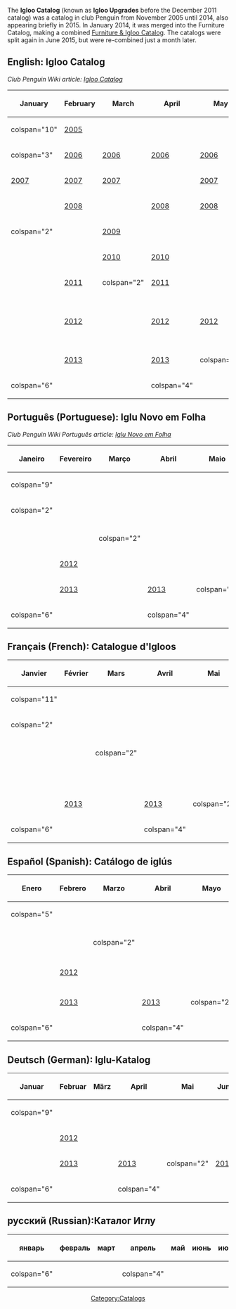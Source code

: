 {{NeedSWFs|'''EN:''' Apr 2007; Mar, May-Aug 2009; Jan, Feb, May-Jul, Sept, Dec 2010; Dec 2013; All 2015 Catalogs<br>
'''PT:''' All 2008-2010; Feb, May, Oct, Dec 2011; Apr, May, Jul, Dec 2012; Sept, Dec 2013; All 2015 Catalogs<br>
'''FR:''' All 2008-2011; Feb, Apr-Jul 2012; Sept, Dec 2013; All 2015 Catalogs<br>
'''ES:''' All 2009-2011; Apr-Jun, 12 Jul, Dec 2012; Sept, Dec 2013; All 2015 Catalogs<br>
'''DE:''' All 2011; Apr-Jul, Dec 2012; Sept, Dec 2013; All 2015 Catalogs<br>
'''RU:''' All 2015 Catalogs}}


The '''Igloo Catalog''' (known as '''Igloo Upgrades''' before the December 2011 catalog) was a catalog in club Penguin from November 2005 until 2014, also appearing briefly in 2015. In January 2014, it was merged into the Furniture Catalog, making a combined [[Furniture & Igloo Catalog]]. The catalogs were split again in June 2015, but were re-combined just a month later. 


==English: Igloo Catalog==

''Club Penguin Wiki article: [[clubpenguinwiki:Igloo Catalog|Igloo Catalog]]''


<center>
{|class="wikitable" border="1"
!January!!February!!March!!April!!May!!June!!July!!August!!September!!October!!November!!December
|-
|colspan="10" {{n/a}}||[[Media:February2006Igloo.swf|2005]]||{{n/a}}
|-
|colspan="3" {{n/a}}||[[Media:April2006Igloo.swf|2006]]||[[Media:May2006Igloo.swf|2006]]||[[Media:June2006Igloo.swf|2006]]||[[Media:July2006Igloo.swf|2006]]||[[Media:August2006Igloo.swf|2006]]||[[Media:September2006Igloo.swf|2006]]||{{n/a}}||[[Media:November2006Igloo.swf|2006]]||[[Media:December2006Igloo.swf|2006]]
|-
|[[Media:Igloo_0701.swf|2007]]||[[Media:Igloo_0702.swf|2007]]||[[Media:Igloo_0703.swf|2007]]||{{n/a|2007}}||[[Media:Igloo_0705.swf|2007]]||[[Media:Igloo_0706.swf|2007]]||[[Media:Igloo_0707.swf|2007]]||[[Media:August2007iglooupgrades.swf|2007]]||[[Media:September2007iglooupgrades.swf|2007]]||[[Media:October2007iglooupgrades.swf|2007]]||[[Media:November07Furniture.swf|2007]]||[[Media:December07Igloo.swf|2007]]
|-
|{{n/a}}||[[Media:ArtworkCatalogueIgloo 0802.swf|2008]]||{{n/a}}||[[Media:April2008Igloo.swf|2008]]||[[Media:May08Igloo.swf|2008]]||colspan="2" {{n/a}}||[[Media:August2008Igloo.swf|2008]]||{{n/a}}||[[Media:October2008Igloo.swf|2008]]||{{n/a}}||[[Media:IglooCatalogDec2008EN.swf|2008]]
|-
|colspan="2" {{n/a}}||{{n/a|2009}}||[[Media:April2009Igloo.swf|2009]]||{{n/a|2009}}||{{n/a|2009}}||{{n/a|2009}}||{{n/a|2009}}||[[Media:September2009Igloo.swf|2009]]||[[Media:OctoberIgloo09.swf|2009]]||[[Media:NovemberIgloo09.swf|2009]]||[[Media:December2009Igloos.swf|2009]]
|-
|{{n/a|2010}}||{{n/a|2010}}||[[Media:March2010Igloo.swf|2010]]||[[Media:April2010Igloo.swf|2010]]||{{n/a|2010}}||{{n/a|2010}}||{{n/a|2010}}||[[Media:August10Igloo.swf|2010]]||{{n/a|2010}}||{{n/a}}||[[Media:November2010Igloo.swf|2010]]||{{n/a|2010}}
|-
|{{n/a}}||[[Media:Feb2011Igloos.swf|2011]]||colspan="2" {{n/a}}||[[Media:May2011Igloo.swf|2011]]||{{n/a}}||[[Media:July2011Igloo.swf|2011]]||colspan="2" {{n/a}}||[[Media:October2011Igloo.swf‎|2011]]||[[Media:November2011Igloo.swf|2011]]||[[Media:December2011Igloo.swf|2011]]
|-
|{{n/a}}||[[Media:February2012Igloo.swf|2012]]||{{n/a}}||[[Media:IglooCatalogApr2012EN.swf|2012]]||[[Media:May2012Igloo.swf|2012]]||[[Media:June2012Igloo.swf|2012]]||[[Media:Jul2012Igloo.swf|July 12, 2012]]<br>[[Media:Aug2012Igloo.swf|July 26, 2012]]||colspan="2" {{n/a}}||[[Media:ENCataloguesIglooOct2012.swf|2012]]||{{n/a}}||[[Media:IglooCatalogDec2012.swf|2012]]
|-
|{{n/a}}||[[Media:ENIglooCatalogFeb13.swf|2013]]||{{n/a}}||[[Media:April2013Igloo.swf|2013]]||colspan="2" {{n/a}}||[[Media:July2013Igloo.swf|2013]]||{{n/a}}||[[Media:September2013Igloo.swf|2013]]||[[Media:October2013Igloo.swf|2013]]||{{n/a}}||{{n/a|2013}}
|-
|colspan="6" {{n/a}}||{{n/a|2015}}||{{n/a|2015}}||colspan="4" {{n/a}}
|}
</center>

==Português (Portuguese): Iglu Novo em Folha==
''Club Penguin Wiki Português article: [[ptwiki:Iglu Novo em Folha|Iglu Novo em Folha]]''


<center>
{|class="wikitable" border="1"
!Janeiro!!Fevereiro!!Março!!Abril!!Maio!!Junho!!Julho!!Agosto!!Setembro!!Outubro!!Novembro!!Dezembro
|-
|colspan="9" {{n/a}}||{{n/a|2008}}||{{n/a}}||{{n/a|2008}}
|-
|colspan="2" {{n/a}}||{{n/a|2009}}||{{n/a|2009}}||{{n/a|2009}}||{{n/a|2009}}||{{n/a|2009}}||{{n/a|2009}}||{{n/a|2009}}||{{n/a|2009}}||{{n/a|2009}}||{{n/a|2009}}
|-
|{{n/a|2010}}||{{n/a|2010}}||{{n/a|2010}}||{{n/a|2010}}||{{n/a|2010}}||{{n/a|2010}}||{{n/a|2010}}||{{n/a|2010}}||{{n/a|2010}}||{{n/a}}||{{n/a|2010}}||{{n/a|2010}}
|-
|{{n/a}}||{{n/a|2011}}||colspan="2" {{n/a}}||{{n/a|2011}}||{{n/a}}||[[Media:PTCataloguesIgloo-July2011.swf|2011]]||colspan="2" {{n/a}}||{{n/a|2011}}||[[Media:PTCataloguesIgloo-November2011.swf|2011]]||{{n/a|2011}}
|-
|{{n/a}}||[[Media:IglooCatalogFeb2012PT.swf|2012]]||{{n/a}}||{{n/a|2012}}||{{n/a|2012}}||[[Media:PTCataloguesIgloo-June2012.swf|2012]]||{{n/a|2012}}||colspan="2" {{n/a}}||[[Media:PTCataloguesIglooOct2012.swf|2012]]||{{n/a}}||{{n/a|2012}}
|-
|{{n/a}}||[[Media:PTCataloguesIglooFeb2013.swf|2013]]||{{n/a}}||[[Media:PTApril2013Igloo.swf|2013]]||colspan="2" {{n/a}}||[[Media:PTJuly2013Igloo.swf|2013]]||{{n/a}}||{{n/a|2013}}||[[Media:PTOctober2013Igloo.swf|2013]]||{{n/a}}||{{n/a|2013}}
|-
|colspan="6" {{n/a}}||{{n/a|2015}}||{{n/a|2015}}||colspan="4" {{n/a}}
|}
</center>


==Français (French): Catalogue d'Igloos==


<center>
{|class="wikitable" border="1"
!Janvier!!Février!!Mars!!Avril!!Mai!!Juin!!Juillet!!Août!!Septembre!!Octobre!!Novembre!!Décembre
|-
|colspan="11" {{n/a}}||{{n/a|2008}}
|-
|colspan="2" {{n/a}}||{{n/a|2009}}||{{n/a|2009}}||{{n/a|2009}}||{{n/a|2009}}||{{n/a|2009}}||{{n/a|2009}}||{{n/a|2009}}||{{n/a|2009}}||{{n/a|2009}}||{{n/a|2009}}
|-
|{{n/a|2010}}||{{n/a|2010}}||{{n/a|2010}}||{{n/a|2010}}||{{n/a|2010}}||{{n/a|2010}}||{{n/a|2010}}||{{n/a|2010}}||{{n/a|2010}}||{{n/a}}||{{n/a|2010}}||{{n/a|2010}}
|-
|{{n/a}}||{{n/a|2011}}||colspan="2" {{n/a}}||{{n/a|2011}}||{{n/a}}||{{n/a|2011}}||colspan="2" {{n/a}}||{{n/a|2011}}||{{n/a|2011}}||{{n/a|2011}}
|-
|{{n/a}}||{{n/a|2012}}||{{n/a}}||{{n/a|2012}}||{{n/a|2012}}||{{n/a|2012}}||{{n/a|2012}}||colspan="2" {{n/a}}||[[Media:FRCataloguesIglooOct2012.swf|2012]]||{{n/a}}||[[Media:IglooCatalogDec2012FR.swf|2012]]
|-
|{{n/a}}||[[Media:FRCataloguesIglooFeb2013.swf|2013]]||{{n/a}}||[[Media:FRApril2013Igloo.swf|2013]]||colspan="2" {{n/a}}||[[Media:FRJuly2013Igloo.swf|2013]]||{{n/a}}||{{n/a|2013}}||[[Media:FROctober2013Igloo.swf|2013]]||{{n/a}}||{{n/a|2013}}
|-
|colspan="6" {{n/a}}||{{n/a|2015}}||{{n/a|2015}}||colspan="4" {{n/a}}
|}
</center>


==Español (Spanish): Catálogo de iglús ==


<center>
{|class="wikitable" border="1"
!Enero!!Febrero!!Marzo!!Abril!!Mayo!!Junio!!Julio!!Agosto!!Septiembre!!Octubre!!Noviembre!!Diciembre
|-
|colspan="5" {{n/a}}||{{n/a|2009}}||{{n/a|2009}}||{{n/a|2009}}||{{n/a|2009}}||{{n/a|2009}}||{{n/a|2009}}||{{n/a|2009}}
|-
|{{n/a|2010}}||{{n/a|2010}}||{{n/a|2010}}||{{n/a|2010}}||{{n/a|2010}}||{{n/a|2010}}||{{n/a|2010}}||{{n/a|2010}}||{{n/a|2010}}||{{n/a}}||{{n/a|2010}}||{{n/a|2010}}
|-
|{{n/a}}||{{n/a|2011}}||colspan="2" {{n/a}}||{{n/a|2011}}||{{n/a}}||{{n/a|2011}}||colspan="2" {{n/a}}||{{n/a|2011}}||{{n/a|2011}}||{{n/a|2011}}
|-
|{{n/a}}||[[Media:IglooCatalogFeb2012ES.swf|2012]]||{{n/a}}||{{n/a|2012}}||{{n/a|2012}}||{{n/a|2012}}||[[Media:ESCataloguesIgloo-July2012Update.swf|26 Julio 2012]]||colspan="2" {{n/a}}||[[Media:ESCataloguesIglooOct2012.swf|2012]]||{{n/a}}||{{n/a|2012}}
|-
|{{n/a}}||[[Media:ESCataloguesIglooFeb2013.swf|2013]]||{{n/a}}||[[Media:ESApril2013Igloo.swf|2013]]||colspan="2" {{n/a}}||[[Media:ESJuly2013Igloo.swf|2013]]||{{n/a}}||{{n/a|2013}}||[[Media:ESOctober2013Igloo.swf|2013]]||{{n/a}}||{{n/a|2013}}
|-
|colspan="6" {{n/a}}||{{n/a|2015}}||{{n/a|2015}}||colspan="4" {{n/a}}
|}
</center>


==Deutsch (German): Iglu-Katalog==


<center>
{|class="wikitable" border="1"
!Januar!!Februar!!März!!April!!Mai!!Juni!!Juli!!August!!September!!Oktober!!November!!Dezember
|-
|colspan="9" {{n/a}}||{{n/a|2011}}||{{n/a|2011}}||{{n/a|2011}}
|-
|{{n/a}}||[[Media:IglooCatalogFeb2012DE.swf|2012]]||{{n/a}}||{{n/a|2012}}||{{n/a|2012}}||{{n/a|2012}}||{{n/a|2012}}||colspan="2" {{n/a}}||[[Media:DECataloguesIglooOct2012.swf|2012]]||{{n/a}}||{{n/a|2012}}
|-
|{{n/a}}||[[Media:DECataloguesIglooFeb2013.swf|2013]]||{{n/a}}||[[Media:DEApril2013Igloo.swf|2013]]||colspan="2" {{n/a}}||[[Media:DEJuly2013Igloo.swf|2013]]||{{n/a}}||{{n/a|2013}}||[[Media:DEOctober2013Igloo.swf|2013]]||{{n/a}}||{{n/a|2013}}
|-
|colspan="6" {{n/a}}||{{n/a|2015}}||{{n/a|2015}}||colspan="4" {{n/a}}
|}
</center>

==русский (Russian):Каталог Иглу==

<center>
{|class="wikitable" border="1"
!январь!!февраль!!март!!апрель!!май!!июнь!!июль!!август!!сентябрь!!октябрь!!ноябрь!!декабрь
|-
|colspan="6" {{n/a}}||{{n/a|2015}}||{{n/a|2015}}||colspan="4" {{n/a}}
|}

[[Category:Catalogs]]
